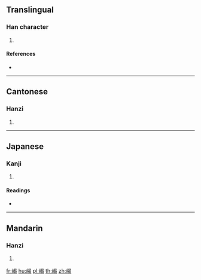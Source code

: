 ==Translingual==

===Han character===
{{Han char|rn=46|rad=山|as=09|sn=12|four=26727|canj=UAPV|ids=⿰山曷}}

# {{defn|Han|sort=山09}}

====References====
* {{Han ref|kx=0316.270|dkj=08291|dj=0617.050|hdz=10786.040|uh=5D51|ud=23889|bh=D8E0|bd=55520}}

----

==Cantonese==

===Hanzi===
{{yue-hanzi|jyut=[[hot3]], [[kit3]]|y=hot3, kit3}}

# {{defn|lang=yue|sort=山09}}

----

==Japanese==

===Kanji===
{{ja-kanji|grade=|rs=山09}}

# {{defn|lang=ja|sort=山09}}

====Readings====
* {{ja-readings|on=[[けつ]] (ketsu), [[げち]] (gechi), [[かつ]] (katsu), [[かち]] (kachi)|kun=[[そびえる]] (sobieru), [[いしぶみ]] (ishibumi)}}

----

==Mandarin==

===Hanzi===
{{cmn-hanzi|pin=[[kě]] ([[ke3]])|wg=k'o<sup>3</sup>}}

# {{defn|lang=cmn|sort=山09}}

[[fr:嵑]]
[[hu:嵑]]
[[pl:嵑]]
[[th:嵑]]
[[zh:嵑]]